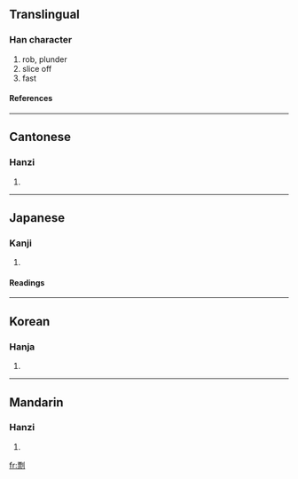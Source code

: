 ==Translingual==
===Han character===
{{Han char|rn=18|rad=刀|as=11|sn=13|four=1290<sub>0</sub>|canj=一火中弓 (MFLN)}}
# rob, plunder
# slice off
# fast
====References====
{{Han ref|kx=0143.330|dkj=02160|dj=0324.120|hdz=10353.040|uh=527D|ud=21117|bh=B6D1|bd=46801}}
----
==Cantonese==
===Hanzi===
{{yue-hanzi|jyut=|y=piu5}}
# {{defn|Cantonese}}
----
==Japanese==
===Kanji===
{{ja-kanji|grade=|rs=刀11}}
# {{defn|Japanese}} 
====Readings====
{{ja-readings|on=[[ひょう]] (hyō)|kun=[[おびゃかす]] (obyakasu)}}
----
==Korean==
===Hanja===
{{ko-hanja|hangeul=표|rv=pyo|mr=p'yo}}
# {{defn|Korean}}
----
==Mandarin==
===Hanzi===
{{cmn-hanzi|pin=[[piào]] (piao4)|wg=p'iao<sup>4</sup>}}
# {{defn|Mandarin}}

[[fr:剽]]